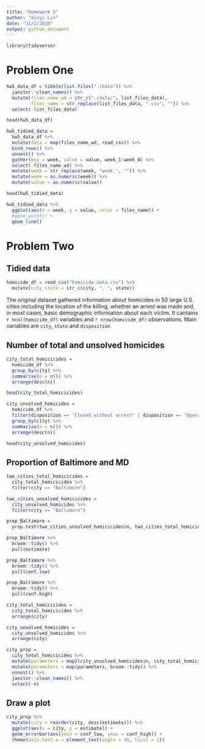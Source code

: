 ```yaml
---
title: "Homework 5"
author: "Xinyi Lin"
date: "11/1/2018"
output: github_document
---
```


```r
library(tidyverse)
```

# Problem One

```r
hw5_data_df = tibble(list.files("./data")) %>% 
  janitor::clean_names() %>% 
  mutate(files_name_wd = str_c("./data/", list_files_data),
         files_name = str_replace(list_files_data, ".csv", "")) %>% 
  select(-list_files_data)

head(hw5_data_df)
```

```r
hw5_tidied_data =
  hw5_data_df %>% 
  mutate(data = map(files_name_wd, read_csv)) %>% 
  bind_rows() %>% 
  unnest() %>% 
  gather(key = week, value = value, week_1:week_8) %>% 
  select(-files_name_wd) %>% 
  mutate(week = str_replace(week, "week_", "")) %>% 
  mutate(week = as.numeric(week)) %>% 
  mutate(value = as.numeric(value))

head(hw5_tidied_data)
```

```r
hw5_tidied_data %>% 
  ggplot(aes(x = week, y = value, color = files_name)) +
  #geom_point() +
  geom_line()
```


# Problem Two

## Tidied data

```r
homicide_df = read_csv("homicide-data.csv") %>% 
  mutate(city_state = str_c(city, ", ", state))
```

The original dataset gathered information about homicides in 50 large U.S. cities including the location of the killing, whether an arrest was made and, in most cases, basic demographic information about each victim. It cantains `r ncol(homicide_df)` variables and `r nrow(homicide_df)` observations. Main variables are `city`, `state` and `disposition`

## Number of total and unsolved homicides

```r
city_total_homicicides =
  homicide_df %>% 
  group_by(city) %>% 
  summarise(n = n()) %>% 
  arrange(desc(n))

head(city_total_homicicides)
```

```r
city_unsolved_homicides =
  homicide_df %>% 
  filter(disposition == "Closed without arrest" | disposition == "Open/No arrest") %>% 
  group_by(city) %>% 
  summarise(n = n()) %>% 
  arrange(desc(n))

head(city_unsolved_homicides)
```

## Proportion of Baltimore and MD

```r
two_cities_total_homicicides = 
  city_total_homicicides %>% 
  filter(city == "Baltimore")

two_cities_unsolved_homicicides =
  city_unsolved_homicides %>% 
  filter(city == "Baltimore")

prop_Baltimore = 
  prop.test(two_cities_unsolved_homicicides$n, two_cities_total_homicicides$n)

prop_Baltimore %>% 
  broom::tidy() %>% 
  pull(estimate)

prop_Baltimore %>% 
  broom::tidy() %>% 
  pull(conf.low)

prop_Baltimore %>% 
  broom::tidy() %>% 
  pull(conf.high)
```

```r
city_total_homicicides =
  city_total_homicicides %>% 
  arrange(city) 

city_unsolved_homicides =
  city_unsolved_homicides %>% 
  arrange(city)
```

```r
city_prop = 
  city_total_homicicides %>% 
  mutate(parameters = map2(city_unsolved_homicides$n, city_total_homicicides$n, prop.test)) %>% 
  mutate(parameters = map(parameters, broom::tidy)) %>% 
  unnest() %>% 
  janitor::clean_names() %>% 
  select(-n)
```

## Draw a plot

```r
city_prop %>% 
  mutate(city = reorder(city, desc(estimate))) %>% 
  ggplot(aes(x = city, y = estimate)) +
  geom_errorbar(aes(ymin = conf_low, ymax = conf_high)) +
  theme(axis.text.x = element_text(angle = 45, hjust = 1))
```



